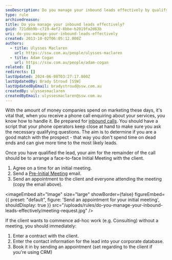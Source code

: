 ```yaml
---
seoDescription: Do you manage your inbound leads effectively by qualifying prospects and scheduling initial meetings to drive conversions?
type: rule
archivedreason:
title: Do you manage your inbound leads effectively?
guid: 721dbb9b-c719-4ef2-8bbe-b2019fa2d63b
uri: do-you-manage-your-inbound-leads-effectively
created: 2013-10-02T06:05:12.000Z
authors:
  - title: Ulysses Maclaren
    url: https://ssw.com.au/people/ulysses-maclaren
  - title: Adam Cogan
    url: https://ssw.com.au/people/adam-cogan
related: []
redirects: []
lastUpdated: 2024-06-08T03:27:17.000Z
lastUpdatedBy: Brady Stroud [SSW]
lastUpdatedByEmail: bradystroud@ssw.com.au
createdBy: ulyssesmaclaren
createdByEmail: ulyssesmaclaren@ssw.com.au
---
```


With the amount of money companies spend on marketing these days, it's vital that, when you receive a phone call enquiring about your services, you know how to handle it.
Be prepared for [inbound calls](/be-prepared-for-inbound-calls). You should have a script that your phone operators keep close at hand to make sure you ask the necessary qualifying questions. The aim is to determine if you are a good match with the prospect - that way you don't spend time on dead ends and can give more time to the most likely leads.

Once you have qualified the lead, your aim for the remainder of the call should be to arrange a face-to-face Initial Meeting with the client.

1. Agree on a time for an initial meeting.
2. Send a [Pre-Initial Meeting](BriefProposal-PreInitialMeeting.docx) email.
3. Send an appointment to the client and everyone attending the meeting (copy the email above).


<imageEmbed
  alt="Image"
  size="large"
  showBorder={false}
  figureEmbed={{
    preset: "default",
    figure: 'Send an appointment for your initial meeting',
    shouldDisplay: true
  }}
  src="/uploads/rules/do-you-manage-your-inbound-leads-effectively/meeting-request.jpg"
/>

If the client wants to commence ad-hoc work (e.g. Consulting) without a meeting, you should immediately:

1. Enter a contract with the client.
2. Enter the contact information for the lead into your corporate database.
3. Book it in by sending an appointment (set regarding to the client if you're using CRM)
